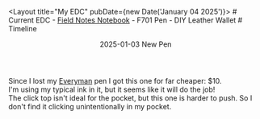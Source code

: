 ---
---


<Layout title="My EDC" pubDate={new Date('January 04 2025')}>
	# Current EDC
	- [Field Notes Notebook](/blog/notebooks)
	- F701 Pen
	- DIY Leather Wallet
	# Timeline
	<div class="terminal-timeline">
		<div class="terminal-card">
			<header>2025-01-03 New Pen</header>
			<div>
				<BestImage image={pen} alt="F701 Pen. Source: Amazon.com" height={200} />
				Since I lost my [Everyman](https://www.amazon.com/dp/B0CNWJN7RV) pen I got this one for far cheaper: $10.
				<br />
				I'm using my typical ink in it, but it seems like it will do the job!
				<br />
				The click top isn't ideal for the pocket, but this one is harder to push. So I don't find it clicking
				unintentionally in my pocket.
			</div>
		</div>
	</div>
</Layout>
